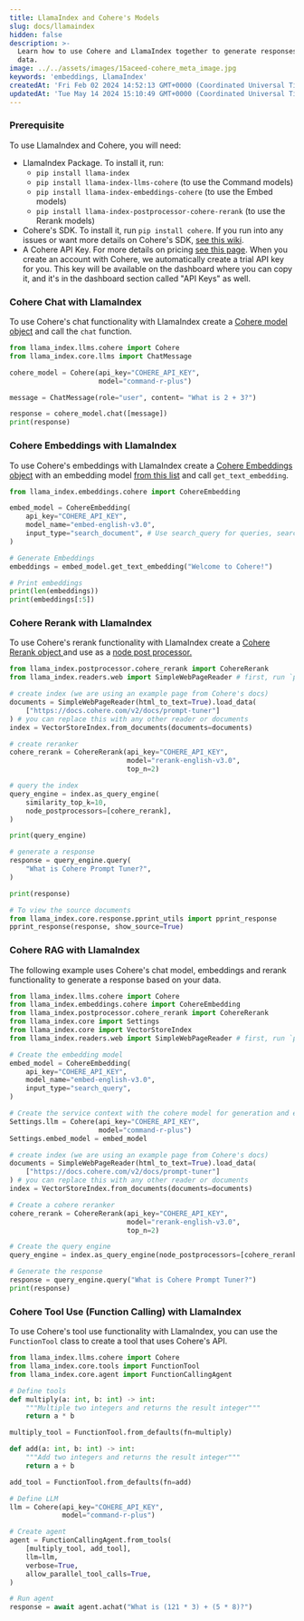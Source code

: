 ```yaml
---
title: LlamaIndex and Cohere's Models
slug: docs/llamaindex
hidden: false
description: >-
  Learn how to use Cohere and LlamaIndex together to generate responses based on
  data.
image: ../../assets/images/15aceed-cohere_meta_image.jpg
keywords: 'embeddings, LlamaIndex'
createdAt: 'Fri Feb 02 2024 14:52:13 GMT+0000 (Coordinated Universal Time)'
updatedAt: 'Tue May 14 2024 15:10:49 GMT+0000 (Coordinated Universal Time)'
---
```

### Prerequisite

To use LlamaIndex and Cohere, you will need: 

- LlamaIndex Package. To install it, run:
    - `pip install llama-index`
    - `pip install llama-index-llms-cohere` (to use the Command models)
    - `pip install llama-index-embeddings-cohere` (to use the Embed models)
    - `pip install llama-index-postprocessor-cohere-rerank` (to use the Rerank models)
- Cohere's SDK. To install it, run `pip install cohere`. If you run into any issues or want more details on Cohere's SDK, [see this wiki](https://github.com/cohere-ai/cohere-python).
- A Cohere API Key. For more details on pricing [see this page](https://cohere.com/pricing). When you create an account with Cohere, we automatically create a trial API key for you. This key will be available on the dashboard where you can copy it, and it's in the dashboard section called "API Keys" as well.

### Cohere Chat with LlamaIndex

To use Cohere's chat functionality with LlamaIndex create a [Cohere model object](https://docs.llamaindex.ai/en/stable/examples/llm/cohere.html) and call the `chat` function. 

```python PYTHON
from llama_index.llms.cohere import Cohere
from llama_index.core.llms import ChatMessage

cohere_model = Cohere(api_key="COHERE_API_KEY",
                      model="command-r-plus")

message = ChatMessage(role="user", content= "What is 2 + 3?")

response = cohere_model.chat([message])
print(response)
```

### Cohere Embeddings with LlamaIndex

To use Cohere's embeddings with LlamaIndex create a [Cohere Embeddings object](https://docs.llamaindex.ai/en/stable/examples/embeddings/cohereai.html) with an embedding model [from this list](/reference/embed) and call `get_text_embedding`.

```python PYTHON
from llama_index.embeddings.cohere import CohereEmbedding

embed_model = CohereEmbedding(
    api_key="COHERE_API_KEY",
    model_name="embed-english-v3.0",
    input_type="search_document", # Use search_query for queries, search_document for documents
)

# Generate Embeddings
embeddings = embed_model.get_text_embedding("Welcome to Cohere!")

# Print embeddings
print(len(embeddings))
print(embeddings[:5])
```

### Cohere Rerank with LlamaIndex

To use Cohere's rerank functionality with LlamaIndex create a [ Cohere Rerank object ](https://docs.llamaindex.ai/en/latest/examples/node_postprocessor/CohereRerank.html#) and use as a [node post processor.](https://docs.llamaindex.ai/en/stable/module_guides/querying/node_postprocessors/root.html)

```python PYTHON
from llama_index.postprocessor.cohere_rerank import CohereRerank
from llama_index.readers.web import SimpleWebPageReader # first, run `pip install llama-index-readers-web`

# create index (we are using an example page from Cohere's docs)
documents = SimpleWebPageReader(html_to_text=True).load_data(
    ["https://docs.cohere.com/v2/docs/prompt-tuner"]
) # you can replace this with any other reader or documents
index = VectorStoreIndex.from_documents(documents=documents)

# create reranker
cohere_rerank = CohereRerank(api_key="COHERE_API_KEY",
                             model="rerank-english-v3.0",
                             top_n=2)

# query the index
query_engine = index.as_query_engine(
    similarity_top_k=10,
    node_postprocessors=[cohere_rerank],
)

print(query_engine)

# generate a response
response = query_engine.query(
    "What is Cohere Prompt Tuner?",
)

print(response)

# To view the source documents
from llama_index.core.response.pprint_utils import pprint_response
pprint_response(response, show_source=True)
```

### Cohere RAG with LlamaIndex

The following example uses Cohere's chat model, embeddings and rerank functionality to generate a response based on your data. 

```python PYTHON
from llama_index.llms.cohere import Cohere
from llama_index.embeddings.cohere import CohereEmbedding
from llama_index.postprocessor.cohere_rerank import CohereRerank
from llama_index.core import Settings
from llama_index.core import VectorStoreIndex
from llama_index.readers.web import SimpleWebPageReader # first, run `pip install llama-index-readers-web`

# Create the embedding model
embed_model = CohereEmbedding(
    api_key="COHERE_API_KEY",
    model_name="embed-english-v3.0",
    input_type="search_query",
)

# Create the service context with the cohere model for generation and embedding model
Settings.llm = Cohere(api_key="COHERE_API_KEY",
                      model="command-r-plus")
Settings.embed_model = embed_model

# create index (we are using an example page from Cohere's docs)
documents = SimpleWebPageReader(html_to_text=True).load_data(
    ["https://docs.cohere.com/v2/docs/prompt-tuner"]
) # you can replace this with any other reader or documents
index = VectorStoreIndex.from_documents(documents=documents)

# Create a cohere reranker 
cohere_rerank = CohereRerank(api_key="COHERE_API_KEY",
                             model="rerank-english-v3.0",
                             top_n=2)

# Create the query engine
query_engine = index.as_query_engine(node_postprocessors=[cohere_rerank])

# Generate the response
response = query_engine.query("What is Cohere Prompt Tuner?")
print(response)
```

### Cohere Tool Use (Function Calling) with LlamaIndex

To use Cohere's tool use functionality with LlamaIndex, you can use the `FunctionTool` class to create a tool that uses Cohere's API.

```python PYTHON
from llama_index.llms.cohere import Cohere
from llama_index.core.tools import FunctionTool
from llama_index.core.agent import FunctionCallingAgent

# Define tools
def multiply(a: int, b: int) -> int:
    """Multiple two integers and returns the result integer"""
    return a * b

multiply_tool = FunctionTool.from_defaults(fn=multiply)

def add(a: int, b: int) -> int:
    """Add two integers and returns the result integer"""
    return a + b

add_tool = FunctionTool.from_defaults(fn=add)

# Define LLM
llm = Cohere(api_key="COHERE_API_KEY",
             model="command-r-plus")

# Create agent
agent = FunctionCallingAgent.from_tools(
    [multiply_tool, add_tool],
    llm=llm,
    verbose=True,
    allow_parallel_tool_calls=True,
)

# Run agent
response = await agent.achat("What is (121 * 3) + (5 * 8)?")
```